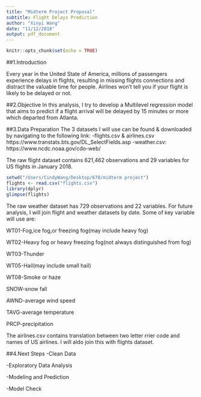 ```yaml
---
title: "Midterm Project Proposal"
subtitle: Flight Delays Prediction
author: "Xinyi Wang"
date: "11/12/2018"
output: pdf_document
---
```


```r
knitr::opts_chunk$set(echo = TRUE)
```

##1.Introduction

Every year in the United State of America, millions of passengers experience delays in flights, resulting in missing flights connections and distract the valuable time for people. Airlines won’t tell you if your flight is likely to be delayed or not.

##2.Objective
In this analysis, I try to develop a Multilevel regression model that aims to predict if a flight arrival will be delayed by 15 minutes or more which departed from Atlanta.

##3.Data Preparation
The 3 datasets I will use can be found & downloaded by navigating to the following link:
-flights.csv & airlines.csv 
  https://www.transtats.bts.gov/DL_SelectFields.asp
-weather.csv:
  https://www.ncdc.noaa.gov/cdo-web/

The raw flight dataset contains 621,462 observations and 29 variables for US flights in January 2018. 
```r
setwd("/Users/CindyWang/Desktop/678/midterm project")
flights <- read.csv("flights.csv")
library(dplyr)
glimpse(flights)
```

The raw weather dataset has 729 observations and 22 variables. For future analysis, I will join flight and weather datasets by date. Some of key variable will use are:

  WT01-Fog,ice fog,or freezing fog(may include heavy fog)
  
  WT02-Heavy fog or heavy freezing fog(not always distinguished from fog)
  
  WT03-Thunder
  
  WT05-Hail(may include small hail)
  
  WT08-Smoke or haze
  
  SNOW-snow fall
  
  AWND-average wind speed
  
  TAVG-average temperature
  
  PRCP-precipitation
  
The airlines.csv contains translation between two letter rrier code and names of US airlines. I will aldo join this with flights dataset.

##4.Next Steps
-Clean Data

-Exploratory Data Analysis

-Modeling and Prediction

-Model Check






